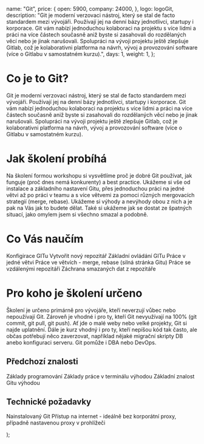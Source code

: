 
  name: "Git",
  price: {
    open: 5900,
    company: 24000,
  },
  logo: logoGit,
  description:
    "Git je moderní verzovaci nástroj, který se stal de facto standardem mezi vývojáři. Používají jej na denní bázy jednotlivci, startupy i korporace. Git vám nabízí jednoduchou kolaboraci na projektu s více lidmi a práci na více částech současně aniž byste si zasahovali do rozdělaných věcí nebo je jinak narušovali. Spolupráci na vývoji projektu ještě zlepšuje Gitlab, což je kolaborativni platforma na návrh, vývoj a provozování software (více o Gitlabu v samostatném kurzu).",
  days: 1,
  weight: 1,
};

# Co je to Git?

Git je moderní verzovaci nástroj, který se stal de facto standardem mezi vývojáři. Používají jej na denní bázy jednotlivci, startupy i korporace. Git vám nabízí jednoduchou kolaboraci na projektu s více lidmi a práci na více částech současně aniž byste si zasahovali do rozdělaných věcí nebo je jinak narušovali. Spolupráci na vývoji projektu ještě zlepšuje Gitlab, což je kolaborativni platforma na návrh, vývoj a provozování software (více o Gitlabu v samostatném kurzu).

# Jak školení probíhá

Na školení formou workshopu si vysvětlíme proč je dobré Git používat, jak funguje (proč dnes nemá konkurenty) a best practice. Ukážeme si vše od instalace a základního nastavení Gitu, přes jednoduchou práci na jedné větvi až po práci v teamu a s více větvemi za pomoci různých mergovacích strategií (merge, rebase). Ukážeme si výhody a nevýhody obou z nich a je pak na Vás jak to budete dělat. Také si ukážeme jak se dostat ze špatných situací, jako omylem jsem si všechno smazal a podobně.

# Co Vás naučím

Konfigirace GITu
Vytvořit nový repozitář
Základní ovládání GITu
Práce v jedné větvi
Práce ve větvích - merge, rebase (silná stránka Gitu)
Práce se vzdálenými repozitáři
Záchrana smazaných dat z repozitáře

# Pro koho je školení určeno

Školení je určeno primárně pro vývojáře, kteří neverzují vůbec nebo nepoužívají Git. Zároveň je vhodné i pro ty, kteří Git nevyužívají na 100% (git commit, git pull, git push). Ať jde o malé weby nebo velké projekty, Git si najde uplatnění. Dále je kurz vhodný i pro ty, kteří nepíšou kód tak často, ale občas potřebují něco zaverzovat, například nějaké migrační skripty DB anebo konfiguraci serveru. Git pomůže i DBA nebo DevOps.

## Předchozí znalosti

Základy programování
Základy práce v terminálu výhodou
Základní znalost Gitu výhodou

## Technické požadavky

Nainstalovaný Git
Přístup na internet - ideálně bez korporátní proxy, případně nastavenou proxy v prohlížeči

  <TrainingLayout content={children} meta={meta} />
);
